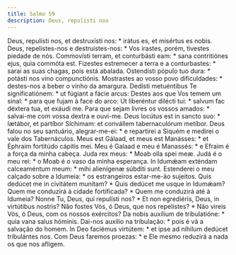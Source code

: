 ```yaml
---
title: Salmo 59
description: Deus, repulisti nos
---
```


<div class="side-by-side not-content">
  <span>
    Deus, repulísti nos, et destruxísti nos: * irátus es, et misértus es nobis.
  </span>
  <span>
    Deus, repelistes-nos e destruístes-nos: * Vos irastes, porém, tivestes
    piedade de nós.
  </span>
  <span>
    Commovísti terram, et conturbásti eam: * sana contritiónes ejus, quia
    commóta est.
  </span>
  <span>
    Fizestes estremecer a terra e a conturbastes: * sarai as suas chagas, pois
    está abalada.
  </span>
  <span>
    Ostendísti pópulo tuo dura: * potásti nos vino compunctiónis.
  </span>
  <span>
    Mostrastes ao vosso povo dificuldades: * destes-nos a beber o vinho da
    amargura.
  </span>
  <span>
    Dedísti metuéntibus Te significatiónem: * ut fúgiant a fácie arcus:
  </span>
  <span>
    Destes aos que Vos temem um sinal: * para que fujam à face do arco:
  </span>
  <span>
    Ut liberéntur dilécti tui: * salvum fac déxtera tua, et exáudi me.
  </span>
  <span>
    Para que sejam livres os vossos amados: * salvai-me com vossa dextra e
    ouvi-me.
  </span>
  <span>
    Deus locútus est in sancto suo: * lætábor, et partíbor Síchimam: et
    convállem tabernaculórum metíbor.
  </span>
  <span>
    Deus falou no seu santuário, alegrar-me-ei: * e repartirei a Siquém e
    medirei o vale dos Tabernáculos.
  </span>
  <span>
    Meus est Gálaad, et meus est Manásses: * et Éphraim fortitúdo cápitis mei.
  </span>
  <span>
    Meu é Galaad e meu é Manassés: * e Efraim é a força da minha cabeça.
  </span>
  <span>Juda rex meus: * Moab olla spei meæ.</span>
  <span>
    Judá é o meu rei: * o Moab é o vaso da minha esperança.
  </span>
  <span>
    In Idumǽam exténdam calceaméntum meum: * mihi alienígenæ súbditi sunt.
  </span>
  <span>
    Estenderei o meu calçado sobre a Idumeia: * os estrangeiros estar-me-ão
    sujeitos.
  </span>
  <span>
    Quis dedúcet me in civitátem munítam? * Quis dedúcet me usque in Idumǽam?
  </span>
  <span>
    Quem me conduzirá à cidade fortificada? * Quem me conduzirá até à Idumeia?
  </span>
  <span>
    Nonne Tu, Deus, qui repulísti nos? * Et non egrediéris, Deus, in virtútibus
    nostris?
  </span>
  <span>
    Não fostes Vós, ó Deus, que nos repelistes? * Não vireis Vós, ó Deus, com os
    nossos exércitos?
  </span>
  <span>
    Da nobis auxílium de tribulatióne: * quia vana salus hóminis.
  </span>
  <span>
    Dai-nos auxílio na tribulação: * pois é vã a salvação do homem.
  </span>
  <span>
    In Deo faciémus virtútem: * et ipse ad níhilum dedúcet tribulántes nos.
  </span>
  <span>
    Com Deus faremos proezas: * e Ele mesmo reduzirá a nada os que nos afligem.
  </span>
</div>
